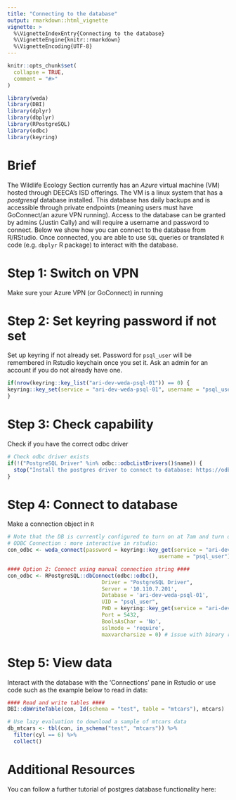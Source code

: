 ```yaml
---
title: "Connecting to the database"
output: rmarkdown::html_vignette
vignette: >
  %\VignetteIndexEntry{Connecting to the database}
  %\VignetteEngine{knitr::rmarkdown}
  %\VignetteEncoding{UTF-8}
---
```


```r
knitr::opts_chunk$set(
  collapse = TRUE,
  comment = "#>"
)
```

```r
library(weda)
library(DBI)
library(dplyr)
library(dbplyr)
library(RPostgreSQL)
library(odbc)
library(keyring)
```

# Brief  

The Wildlife Ecology Section currently has an *Azure* virtual machine (VM) hosted through DEECA's ISD offerings. The VM is a linux system that has a *postgresql* database installed. This database has daily backups and is accessible through private endpoints (meaning users must have GoConnect/an azure VPN running). Access to the database can be granted by admins (Justin Cally) and will require a username and password to connect. Below we show how you can connect to the database from R/RStudio. Once connected, you are able to use `SQL` queries or translated `R` code (e.g. `dbplyr` R package) to interact with the database.    

# Step 1: Switch on VPN  

Make sure your Azure VPN (or GoConnect) in running  

# Step 2: Set keyring password if not set  

Set up keyring if not already set. Password for `psql_user` will be remembered in Rstudio keychain once you set it. Ask an admin for an account if you do not already have one.  

```r
if(nrow(keyring::key_list("ari-dev-weda-psql-01")) == 0) {
keyring::key_set(service = "ari-dev-weda-psql-01", username = "psql_user")
}
```

# Step 3: Check capability  

Check if you have the correct odbc driver

```r
# Check odbc driver exists
if(!("PostgreSQL Driver" %in% odbc::odbcListDrivers()$name)) {
  stop("Install the postgres driver to connect to database: https://odbc.postgresql.org/")
}
```

# Step 4: Connect to database  

Make a connection object in `R`

```r
# Note that the DB is currently configured to turn on at 7am and turn off at 7pm to reduce costs
# ODBC Connection : more interactive in rstudio:
con_odbc <- weda_connect(password = keyring::key_get(service = "ari-dev-weda-psql-01", 
                                                username = "psql_user"))

#### Option 2: Connect using manual connection string ####
con_odbc <- RPostgreSQL::dbConnect(odbc::odbc(),
                              Driver = "PostgreSQL Driver",
                              Server = '10.110.7.201',
                              Database = 'ari-dev-weda-psql-01',
                              UID = "psql_user",
                              PWD = keyring::key_get(service = "ari-dev-weda-psql-01", username = "psql_user"),
                              Port = 5432,
                              BoolsAsChar = 'No',
                              sslmode = 'require',
                              maxvarcharsize = 0) # issue with binary representation of sf cols
```

# Step 5: View data   

Interact with the database with the 'Connections' pane in Rstudio or use code such as the example below to read in data:  

```r
#### Read and write tables ####
DBI::dbWriteTable(con, Id(schema = "test", table = "mtcars"), mtcars)

# Use lazy evaluation to download a sample of mtcars data
db_mtcars <- tbl(con, in_schema("test", "mtcars")) %>%
  filter(cyl == 6) %>%
  collect()
```

# Additional Resources  

You can follow a further tutorial of postgres database functionality here:  

```r
```

